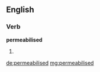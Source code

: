 ==English==

===Verb===
'''permeabilised'''

# {{past of|[[permeablise]]}}

[[de:permeabilised]]
[[mg:permeabilised]]